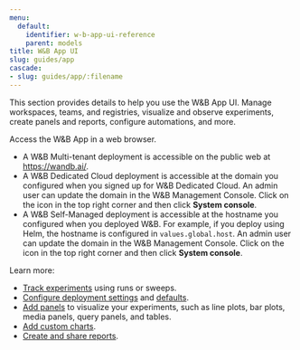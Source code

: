```yaml
---
menu:
  default:
    identifier: w-b-app-ui-reference
    parent: models
title: W&B App UI
slug: guides/app
cascade:
- slug: guides/app/:filename
---
```


This section provides details to help you use the W&B App UI. Manage workspaces, teams, and registries, visualize and observe experiments, create panels and reports, configure automations, and more.

Access the W&B App in a web browser. 

- A W&B Multi-tenant deployment is accessible on the public web at https://wandb.ai/.
- A W&B Dedicated Cloud deployment is accessible at the domain you configured when you signed up for W&B Dedicated Cloud. An admin user can update the domain in the W&B Management Console. Click on the icon in the top right corner and then click **System console**.
- A W&B Self-Managed deployment is accessible at the hostname you configured when you deployed W&B. For example, if you deploy using Helm, the hostname is configured in `values.global.host`. An admin user can update the domain in the W&B Management Console. Click on the icon in the top right corner and then click **System console**.

Learn more:

- [Track experiments](/guides/track/) using runs or sweeps.
- [Configure deployment settings](/guides/app/settings-page/) and [defaults](/guides/app/features/cascade-settings/).
- [Add panels](/guides/app/features/panels/) to visualize your experiments, such as line plots, bar plots, media panels, query panels, and tables.
- [Add custom charts](/guides/app/features/custom-charts/).
- [Create and share reports](/guides/reports/).

